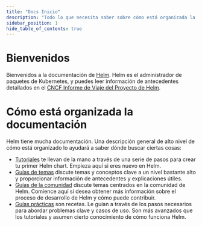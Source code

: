```yaml
---
title: "Docs Inicio"
description: "Todo lo que necesita saber sobre cómo está organizada la documentación."
sidebar_position: 1
hide_table_of_contents: true
---
```


# Bienvenidos

Bienvenidos a la documentación de [Helm](https://helm.sh/). Helm es el administrador
de paquetes de Kubernetes, y puedes leer información de antecedentes detallados en
el [CNCF Informe de Viaje del Proyecto de Helm](https://www.cncf.io/cncf-helm-project-journey/).

# Cómo está organizada la documentación

Helm tiene mucha documentación. Una descripción general de alto nivel de cómo está
organizado lo ayudará a saber dónde buscar ciertas cosas:

- [Tutoriales](/intro/index.mdx) te llevan de la mano a través de una serie de pasos para crear
  tu primer Helm chart. Empieza aquí si eres nuevo en Helm.
- [Guías de temas](/topics/index.mdx) discute temas y
  conceptos clave a un nivel bastante alto y proporcionar información de antecedentes
  y explicaciones útiles.
- [Guías de la comunidad](/community/index.mdx) discute
  temas centrados en la comunidad de Helm. Comience aquí si desea obtener más información
  sobre el proceso de desarrollo de Helm y cómo puede contribuir.
- [Guías prácticas](/howto/index.mdx) son recetas. Le
  guían a través de los pasos necesarios para abordar problemas clave y casos de uso.
  Son más avanzados que los tutoriales y asumen cierto conocimiento de cómo funciona
  Helm.


<DocCardList />  